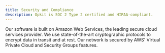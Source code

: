 ```yaml
---
title: Security and Compliance
description: Opkit is SOC 2 Type 2 certified and HIPAA-compliant.
---
```


Our software is built on Amazon Web Services, the leading secure cloud services provider. We use state-of-the-art cryptographic protocols to encrypt data in transit and at rest. Our network is secured by AWS' Virtual Private Cloud and Security Groups features.
